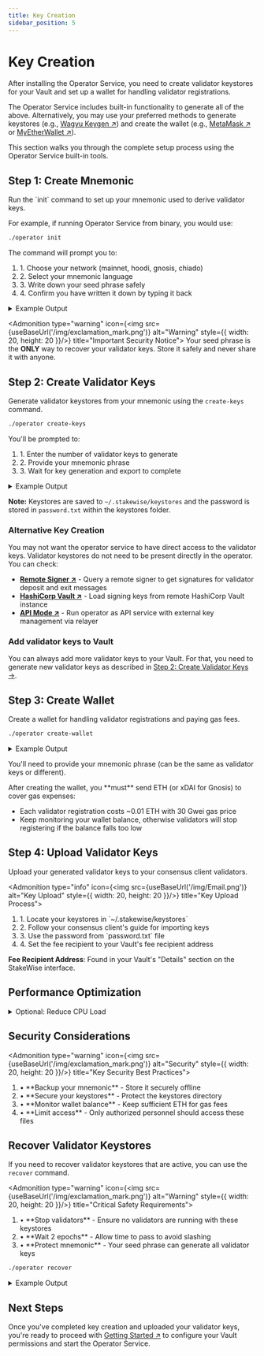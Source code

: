 ```yaml
---
title: Key Creation
sidebar_position: 5
---
```



# Key Creation

After installing the Operator Service, you need to create validator keystores for your Vault and set up a wallet for handling validator registrations.

The Operator Service includes built-in functionality to generate all of the above. Alternatively, you may use your preferred methods to generate keystores (e.g., [Wagyu Keygen ↗](https://github.com/stake-house/wagyu-key-gen)) and create the wallet (e.g., [MetaMask ↗](https://metamask.io/) or [MyEtherWallet ↗](https://help.myetherwallet.com/en/articles/6512619-using-mew-offline)).

This section walks you through the complete setup process using the Operator Service built-in tools.

## Step 1: Create Mnemonic

<Admonition type="tip" icon="🔑" title="Initialize Configuration">
  Run the `init` command to set up your mnemonic used to derive validator keys.
</Admonition>

For example, if running Operator Service from binary, you would use:

```bash
./operator init
```

The command will prompt you to:

<Admonition type="info" icon="📝" title="Setup Process">
  <ol style={{ listStyleType: "none", paddingLeft: "0" }}>
    <li><span style={{ display: "inline-block", width: "3ch", textAlign: "left" }}>1.</span> Choose your network (mainnet, hoodi, gnosis, chiado)</li>
    <li><span style={{ display: "inline-block", width: "3ch", textAlign: "left" }}>2.</span> Select your mnemonic language</li>
    <li><span style={{ display: "inline-block", width: "3ch", textAlign: "left" }}>3.</span> Write down your seed phrase safely</li>
    <li><span style={{ display: "inline-block", width: "3ch", textAlign: "left" }}>4.</span> Confirm you have written it down by typing it back</li>
  </ol>
</Admonition>

<details className="custom-details">
<summary>Example Output</summary>

```
Enter the network name (mainnet, hoodi, gnosis, chiado) [mainnet]:
Enter your vault address: 0x3320a...68
Choose your mnemonic language (chinese_simplified, chinese_traditional, czech, english, italian, korean, portuguese, spanish) [english]:
This is your seed phrase. Write it down and store it safely, it is the ONLY way to recover your validator keys.

pumpkin anxiety private salon inquiry ....


Press any key when you have written down your mnemonic.

Please type your mnemonic (separated by spaces) to confirm you have written it down

: pumpkin anxiety private salon inquiry ....

done.
Successfully initialized configuration for vault 0x3320a...68
```

</details>

<Admonition type="warning" icon={<img src={useBaseUrl('/img/exclamation_mark.png')} alt="Warning" style={{ width: 20, height: 20 }}/>} title="Important Security Notice">
  Your seed phrase is the **ONLY** way to recover your validator keys. Store it safely and never share it with anyone.
</Admonition>

## Step 2: Create Validator Keys

Generate validator keystores from your mnemonic using the `create-keys` command.

```bash
./operator create-keys
```

You'll be prompted to:

<Admonition type="info" icon="🔢" title="Key Generation Process">
  <ol style={{ listStyleType: "none", paddingLeft: "0" }}>
    <li><span style={{ display: "inline-block", width: "3ch", textAlign: "left" }}>1.</span> Enter the number of validator keys to generate</li>
    <li><span style={{ display: "inline-block", width: "3ch", textAlign: "left" }}>2.</span> Provide your mnemonic phrase</li>
    <li><span style={{ display: "inline-block", width: "3ch", textAlign: "left" }}>3.</span> Wait for key generation and export to complete</li>
  </ol>
</Admonition>

<details className="custom-details">
<summary>Example Output</summary>

```
Enter the vault address: 0x3320a...68
Enter the number of the validator keys to generate: 10
Enter the mnemonic for generating the validator keys: pumpkin anxiety private salon inquiry ....
Creating validator keys:    [####################################]  10/10
Generating deposit data JSON    [####################################]  10/10
Exporting validator keystores    [####################################]  10/10

Done. Generated 10 keys for 0x3320a...68 vault.
Keystores saved to /home/user/.stakewise/0x3320a...68/keystores file
Deposit data saved to /home/user/.stakewise/0x3320a...68/keystores/deposit_data.json file
```

</details>

**Note:** Keystores are saved to `~/.stakewise/keystores` and the password is stored in `password.txt` within the keystores folder.

### Alternative Key Creation

You may not want the operator service to have direct access to the validator keys.
Validator keystores do not need to be present directly in the operator. You can check:

- **[Remote Signer ↗](./alternative-key-creation/remote-signer)** - Query a remote signer to get signatures for validator deposit and exit messages
- **[HashiCorp Vault ↗](./alternative-key-creation/hashicorp-vault)** - Load signing keys from remote HashiCorp Vault instance
- **[API Mode ↗](./alternative-key-creation/api-mode)** - Run operator as API service with external key management via relayer

### Add validator keys to Vault

You can always add more validator keys to your Vault.
For that, you need to generate new validator keys as described in [Step 2: Create Validator Keys →](#step-2-create-validator-keys).

## Step 3: Create Wallet

Create a wallet for handling validator registrations and paying gas fees.

```bash
./operator create-wallet
```

<details className="custom-details">
<summary>Example Output</summary>

```
Enter the vault address: 0x3320a...68
Enter the mnemonic for generating the wallet: pumpkin anxiety private salon inquiry ...
Done. The wallet and password saved to /home/user/.stakewise/0x3320a...68/wallet directory. The wallet address is: 0x239B...e3Cc
```

</details>

You'll need to provide your mnemonic phrase (can be the same as validator keys or different).

<Admonition type="tip" icon="💰" title="Funding Your Wallet">
  After creating the wallet, you **must** send ETH (or xDAI for Gnosis) to cover gas expenses:

  - Each validator registration costs ~0.01 ETH with 30 Gwei gas price
  - Keep monitoring your wallet balance, otherwise validators will stop registering if the balance falls too low
</Admonition>

## Step 4: Upload Validator Keys

Upload your generated validator keys to your consensus client validators.

<Admonition type="info" icon={<img src={useBaseUrl('/img/Email.png')} alt="Key Upload" style={{ width: 20, height: 20 }}/>}  title="Key Upload Process">
  <ol style={{ listStyleType: "none", paddingLeft: "0" }}>
    <li><span style={{ display: "inline-block", width: "3ch", textAlign: "left" }}>1.</span> Locate your keystores in `~/.stakewise/keystores`</li>
    <li><span style={{ display: "inline-block", width: "3ch", textAlign: "left" }}>2.</span> Follow your consensus client's guide for importing keys</li>
    <li><span style={{ display: "inline-block", width: "3ch", textAlign: "left" }}>3.</span> Use the password from `password.txt` file</li>
    <li><span style={{ display: "inline-block", width: "3ch", textAlign: "left" }}>4.</span> Set the fee recipient to your Vault's fee recipient address</li>
  </ol>
</Admonition>

**Fee Recipient Address**: Found in your Vault's "Details" section on the StakeWise interface.

## Performance Optimization

<details className="custom-details">
<summary>Optional: Reduce CPU Load</summary>

If you want to limit CPU usage during key operations, use the `--pool-size` flag:

```bash
./operator create-keys --pool-size=2
```

Setting `--pool-size` to half your CPU cores is a safe way to prevent high CPU load.

</details>

## Security Considerations

<Admonition type="warning" icon={<img src={useBaseUrl('/img/exclamation_mark.png')} alt="Security" style={{ width: 20, height: 20 }}/>} title="Key Security Best Practices">
  <ol style={{ listStyleType: "none", paddingLeft: "0" }}>
    <li><span style={{ display: "inline-block", width: "3ch", textAlign: "left" }}>•</span> **Backup your mnemonic** - Store it securely offline</li>
    <li><span style={{ display: "inline-block", width: "3ch", textAlign: "left" }}>•</span> **Secure your keystores** - Protect the keystores directory</li>
    <li><span style={{ display: "inline-block", width: "3ch", textAlign: "left" }}>•</span> **Monitor wallet balance** - Keep sufficient ETH for gas fees</li>
    <li><span style={{ display: "inline-block", width: "3ch", textAlign: "left" }}>•</span> **Limit access** - Only authorized personnel should access these files</li>
  </ol>
</Admonition>

## Recover Validator Keystores

If you need to recover validator keystores that are active, you can use the `recover` command.

<Admonition type="warning" icon={<img src={useBaseUrl('/img/exclamation_mark.png')} alt="Warning" style={{ width: 20, height: 20 }}/>} title="Critical Safety Requirements">
  <ol style={{ listStyleType: "none", paddingLeft: "0" }}>
    <li><span style={{ display: "inline-block", width: "3ch", textAlign: "left" }}>•</span> **Stop validators** - Ensure no validators are running with these keystores</li>
    <li><span style={{ display: "inline-block", width: "3ch", textAlign: "left" }}>•</span> **Wait 2 epochs** - Allow time to pass to avoid slashing</li>
    <li><span style={{ display: "inline-block", width: "3ch", textAlign: "left" }}>•</span> **Protect mnemonic** - Your seed phrase can generate all validator keys</li>
  </ol>
</Admonition>

```bash
./operator recover
```

<details className="custom-details">
<summary>Example Output</summary>

```
Enter the mnemonic for generating the validator keys: [Your Mnemonic Here]
Enter your vault address: 0x3320ad928c20187602a2b2c04eeaa813fa899468
Enter the comma separated list of API endpoints for execution nodes: https://example.com
Enter the comma separated list of API endpoints for consensus nodes: https://example.com
Enter the network name: holesky
Found 24 validators, recovering...
Generating keystores [####################################] 100%
Keystores for vault 0x3320ad928c20187602a2b2c04eeaa813fa899468 successfully recovered to /home/user/.stakewise/keystores
```

</details>

## Next Steps

Once you've completed key creation and uploaded your validator keys, you're ready to proceed with [Getting Started ↗](getting-started) to configure your Vault permissions and start the Operator Service.
